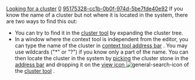 [[Property:title|Looking for a cluster]]
[[Property:weight|0]]
[[Property:uuid|95175328-cc1b-0b0f-974d-5be7fde40e92]]
If you know the name of a cluster but not where it is located in the system, there are two ways to find this out: 
* You can try to find it in the [[Cluster tool: Introduction|cluster tool]]  by expanding the cluster tree. 
* In a window where the context tool is independent from the editor, you can type the name of the cluster in [[Context tool address bar|context tool address bar]] . You may use wildcards ("*" or "?") if you know only a part of the name. You can then locate the cluster in the system by [[Pick-and-drop mechanism|picking]]  the cluster stone in the [[Context tool address bar|address bar]]  and dropping it on the [[Locate command|view icon ]]   [[Image:general-search-icon]]  of the [[Cluster tool: Introduction|cluster tool]] . 

